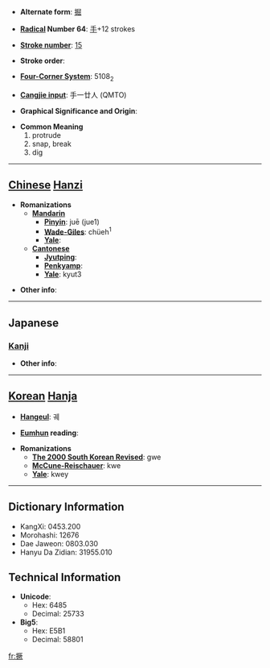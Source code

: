 * '''Alternate form''': [[掘]]

* '''[[Wiktionary:Chinese radical index| Radical]] Number 64''': [[Wiktionary:Chinese radical index 手|手]]+12 strokes

* '''[[Wiktionary:Chinese total strokes index|Stroke number]]''': [[Wiktionary:Chinese total strokes index 15|15]]

* '''Stroke order''': 

* '''[[Wiktionary:Chinese four corner index|Four-Corner System]]''': 5108<sub>2</sub>

* '''[[Wiktionary:Chinese Cangjie index|Cangjie input]]''': 手一廿人 (QMTO)

* '''Graphical Significance and Origin''': 

* '''Common Meaning'''
*#protrude
*# snap, break
*# dig


----

== [[Chinese]] [[Hanzi]] ==

* '''Romanizations'''
** '''[[Mandarin]]'''
*** '''[[Pinyin]]''': juē (jue1)
*** '''[[Wade-Giles]]''': chüeh<sup>1</sup>
*** '''[[Yale]]''': 
** '''[[Cantonese]]'''
*** '''[[Jyutping]]''':
*** '''[[Penkyamp]]''': 
*** '''[[Yale]]''': kyut3

* '''Other info''': 

----

==Japanese==
===[[Kanji]]===
{{kanji|on readings=[[けつ]] (ketsu), [[かち]] (kachi), [[けい]] (kei), [[け]] (ke)
|kun readings=[[あつめる]] (atsumeru)
}}

* '''Other info''':  

----

== [[Korean]] [[Hanja]] ==

* '''[[Hangeul]]''': 궤

* '''[[Eumhun]] reading''': 

* '''Romanizations'''
** '''[[The 2000 South Korean Revised Romanization|The 2000 South Korean Revised]]''': gwe
** '''[[McCune-Reischauer]]''': kwe
** '''[[Yale]]''': kwey

----

== Dictionary Information ==

* KangXi: 0453.200
* Morohashi: 12676
* Dae Jaweon: 0803.030
* Hanyu Da Zidian: 31955.010

== Technical Information ==

* '''Unicode''':
** Hex: 6485
** Decimal: 25733
* '''Big5''':
** Hex: E5B1
** Decimal: 58801

[[fr:撅]]